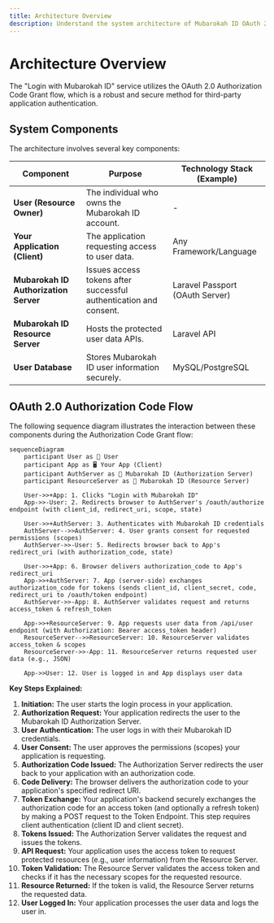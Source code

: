 ```yaml
---
title: Architecture Overview
description: Understand the system architecture of Mubarokah ID OAuth 2.0 integration.
---
```


# Architecture Overview

The "Login with Mubarokah ID" service utilizes the OAuth 2.0 Authorization Code Grant flow, which is a robust and secure method for third-party application authentication.

## System Components

The architecture involves several key components:

| Component             | Purpose                                           | Technology Stack (Example) |
|-----------------------|---------------------------------------------------|----------------------------|
| **User (Resource Owner)** | The individual who owns the Mubarokah ID account. | -                          |
| **Your Application (Client)** | The application requesting access to user data.   | Any Framework/Language     |
| **Mubarokah ID Authorization Server** | Issues access tokens after successful authentication and consent. | Laravel Passport (OAuth Server) |
| **Mubarokah ID Resource Server** | Hosts the protected user data APIs.             | Laravel API                |
| **User Database**       | Stores Mubarokah ID user information securely.    | MySQL/PostgreSQL           |

## OAuth 2.0 Authorization Code Flow

The following sequence diagram illustrates the interaction between these components during the Authorization Code Grant flow:

```mermaid
sequenceDiagram
    participant User as 👤 User
    participant App as 🖥️ Your App (Client)
    participant AuthServer as 🔐 Mubarokah ID (Authorization Server)
    participant ResourceServer as 📡 Mubarokah ID (Resource Server)

    User->>+App: 1. Clicks "Login with Mubarokah ID"
    App->>-User: 2. Redirects browser to AuthServer's /oauth/authorize endpoint (with client_id, redirect_uri, scope, state)

    User->>+AuthServer: 3. Authenticates with Mubarokah ID credentials
    AuthServer-->>AuthServer: 4. User grants consent for requested permissions (scopes)
    AuthServer->>-User: 5. Redirects browser back to App's redirect_uri (with authorization_code, state)

    User->>+App: 6. Browser delivers authorization_code to App's redirect_uri
    App->>+AuthServer: 7. App (server-side) exchanges authorization_code for tokens (sends client_id, client_secret, code, redirect_uri to /oauth/token endpoint)
    AuthServer->>-App: 8. AuthServer validates request and returns access_token & refresh_token

    App->>+ResourceServer: 9. App requests user data from /api/user endpoint (with Authorization: Bearer access_token header)
    ResourceServer-->>ResourceServer: 10. ResourceServer validates access_token & scopes
    ResourceServer->>-App: 11. ResourceServer returns requested user data (e.g., JSON)

    App->>User: 12. User is logged in and App displays user data
```

**Key Steps Explained:**

1.  **Initiation:** The user starts the login process in your application.
2.  **Authorization Request:** Your application redirects the user to the Mubarokah ID Authorization Server.
3.  **User Authentication:** The user logs in with their Mubarokah ID credentials.
4.  **User Consent:** The user approves the permissions (scopes) your application is requesting.
5.  **Authorization Code Issued:** The Authorization Server redirects the user back to your application with an authorization code.
6.  **Code Delivery:** The browser delivers the authorization code to your application's specified redirect URI.
7.  **Token Exchange:** Your application's backend securely exchanges the authorization code for an access token (and optionally a refresh token) by making a POST request to the Token Endpoint. This step requires client authentication (client ID and client secret).
8.  **Tokens Issued:** The Authorization Server validates the request and issues the tokens.
9.  **API Request:** Your application uses the access token to request protected resources (e.g., user information) from the Resource Server.
10. **Token Validation:** The Resource Server validates the access token and checks if it has the necessary scopes for the requested resource.
11. **Resource Returned:** If the token is valid, the Resource Server returns the requested data.
12. **User Logged In:** Your application processes the user data and logs the user in.
